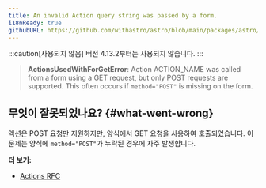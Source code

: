 ```yaml
---
title: An invalid Action query string was passed by a form.
i18nReady: true
githubURL: https://github.com/withastro/astro/blob/main/packages/astro/src/core/errors/errors-data.ts
---
```


:::caution[사용되지 않음]
버전 4.13.2부터는 사용되지 않습니다.
:::

> **ActionsUsedWithForGetError**: Action ACTION_NAME was called from a form using a GET request, but only POST requests are supported. This often occurs if `method="POST"` is missing on the form.

## 무엇이 잘못되었나요? \{#what-went-wrong\}
액션은 POST 요청만 지원하지만, 양식에서 GET 요청을 사용하여 호출되었습니다. 이 문제는 양식에 `method="POST"`가 누락된 경우에 자주 발생합니다.

**더 보기:**
-  [Actions RFC](https://github.com/withastro/roadmap/blob/actions/proposals/0046-actions.md)